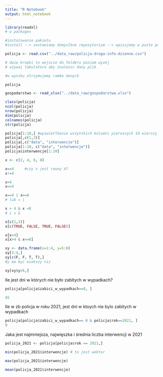 ---
title: "R Notebook"
output: html_notebook
---
```{r}

library(readxl)
# w packages

#instalowanie pakietu 
#install --> zostawiamy domyslkne repozytorium --> wpisujemy w puste posle readxl --> intsall

```


```{r}
policja <- read.csv("../data_raw/policja-droga-info-dzienne.csv")

# dwie kropki to wejscie do folderu poziom wyzej
# używaj tabulatora aby znalezsc dany plik

#w wyniku otrzymujemy ramke danych

policja
```

```{r}
gospodarstwo <- read_xlsx("../data_raw/gospodarstwa.xlsx")


```

```{r}
class(policja)
ncol(policja)
nrow(policja)
dim(policja)
colnames(policja)
str(policja)
```
```{r}
policja[1:10,] #wyswietlkenie wszytskich kolumni pierwszych 10 wierszy
policja[,c(1,3)] 
policja[,c("data", "interwencje")]
policja[1:10, c("data", "interwencje")]
policja$interwencje[1:10]

```

```{r}
x <- c(2, 4, 6, 8)

x==4     #czy x jest rowny 4?
x!=4

x>4
x<=4

x==4 | x==8
# lub = |

x > 4 & x <8
# i = &


```

```{r}
x[c(1,3)]
x[c(TRUE, FALSE, TRUE, FALSE)]

x[x>4]
x[x>4 & x<=8]

```

```{r}
xy <- data.frame(x=1:4, y=5:8)
xy[3:4,]
xy[c(F, F, T, T),]
#y ma byc wiekszy niz

xy[xy$y>6,]

```
Ile  jest dni w których nie było zabitych w wypadkach?
```{r}
policja[policja$zabici_w_wypadkach==0, ]

45

```

Ile w zb policja w roku 2021, jest dni w ktoych nie bylo zabitych w wypadkach
```{r}
policja[policja$zabici_w_wypadkach== 0 & policja$rok==2021, ]
9

```

Jaka jest najmniejsza, najwięszka i średnia liczba interwencji w 2021 
```{r}

policja_2021 <- policja[policja$rok == 2021,]

min(policja_2021$interwencje) # to jest wektor

max(policja_2021$interwencje)

mean(policja_2021$interwencje)

```




